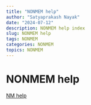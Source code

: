 ```yaml
---
title: "NONMEM help"
author: "Satyaprakash Nayak"
date: "2024-07-12"
description: NONMEM help index
slug: NONMEM help
tags: NONMEM
categories: NONMEM
topics: NONMEM
---
```

# NONMEM help 

[NM help](./html/index.htm)

